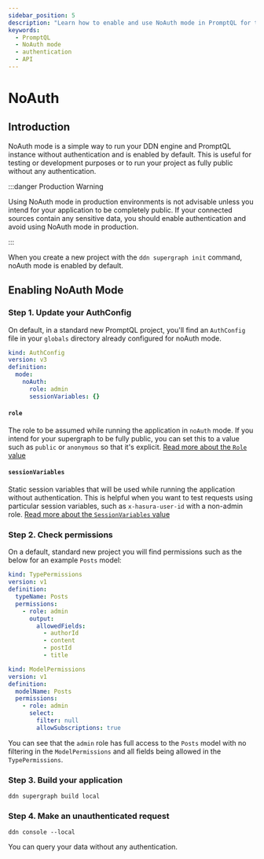 ```yaml
---
sidebar_position: 5
description: "Learn how to enable and use NoAuth mode in PromptQL for testing or development purposes."
keywords:
  - PromptQL
  - NoAuth mode
  - authentication
  - API
---
```



# NoAuth

## Introduction

NoAuth mode is a simple way to run your DDN engine and PromptQL instance without authentication and is enabled by
default. This is useful for testing or development purposes or to run your project as fully public without any
authentication.

:::danger Production Warning

Using NoAuth mode in production environments is not advisable unless you intend for your application to be completely
public. If your connected sources contain any sensitive data, you should enable authentication and avoid using NoAuth
mode in production.

:::

When you create a new project with the `ddn supergraph init` command, noAuth mode is enabled by default.

## Enabling NoAuth Mode

### Step 1. Update your AuthConfig

On default, in a standard new PromptQL project, you'll find an `AuthConfig` file in your `globals` directory already
configured for noAuth mode.

```yaml title="An AuthConfig for noAuth mode:"
kind: AuthConfig
version: v3
definition:
  mode:
    noAuth:
      role: admin
      sessionVariables: {}
```

#### `role`

The role to be assumed while running the application in `noAuth` mode. If you intend for your supergraph to be fully
public, you can set this to a value such as `public` or `anonymous` so that it's explicit.
[Read more about the `Role` value](/reference/metadata-reference/auth-config.mdx#authconfig-role)

#### `sessionVariables`

Static session variables that will be used while running the application without authentication. This is helpful when
you want to test requests using particular session variables, such as `x-hasura-user-id` with a non-admin role.
[Read more about the `SessionVariables` value](/reference/metadata-reference/auth-config.mdx#authconfig-sessionvariables)

### Step 2. Check permissions

On a default, standard new project you will find permissions such as the below for an example `Posts` model:

```yaml title="TypePermissions:"
kind: TypePermissions
version: v1
definition:
  typeName: Posts
  permissions:
    - role: admin
      output:
        allowedFields:
          - authorId
          - content
          - postId
          - title
```

```yaml title="ModelPermissions:"
kind: ModelPermissions
version: v1
definition:
  modelName: Posts
  permissions:
    - role: admin
      select:
        filter: null
        allowSubscriptions: true
```

You can see that the `admin` role has full access to the `Posts` model with no filtering in the `ModelPermissions` and
all fields being allowed in the `TypePermissions`.

### Step 3. Build your application

```ddn
ddn supergraph build local
```

### Step 4. Make an unauthenticated request

```title="Open the PromptQL console and make a query:"
ddn console --local
```

You can query your data without any authentication.
